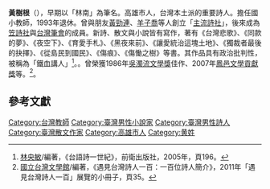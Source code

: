 {{expand|time=2015-11-15T20:46:52+00:00}}
{{refimprove|time=2015-11-15T20:46:52+00:00}}
'''黃樹根'''（{{bd|1947年||}}），早期以「林南」為筆名。高雄市人，台灣本土派的重要詩人。擔任國小教師，1993年退休。曾與朋友[[黃勁連|黃勁連]]、[[羊子喬|羊子喬]]等人創立「[[主流詩社|主流詩社]]」，後來成為[[笠詩社|笠詩社]]與[[台灣筆會|台灣筆會]]的成員。新詩、散文與小說皆有寫作，著有《台灣悲歌》、《同款的夢》、《夜空下》、《育愛手札》、《黑夜來前》、《讓愛統治這塊土地》、《獨裁者最後的抉擇》、《從島民到國民》、《傷痕》、《傷慟之樹》等書。其作品具有政治批判性，被稱為「鐵血講人」<ref>[[林央敏|林央敏]]/編著，《台語詩一世紀》，前衛出版社，2005年，頁196。</ref>。。曾榮獲1986年[[吳濁流文學獎|吳濁流文學獎]]佳作、2007年[[鳳邑文學貢獻獎|鳳邑文學貢獻獎]]等。<ref>[[國立台灣文學館|國立台灣文學館]]/編著，《遇見台灣詩人一百：一百位詩人簡介》，2011年「遇見台灣詩人一百」展覽的小冊子，頁35。</ref>。

== 參考文獻==
{{reflist}}

[[Category:台灣教師|Category:台灣教師]]
[[Category:臺灣男性小說家|Category:臺灣男性小說家]]
[[Category:臺灣男性詩人|Category:臺灣男性詩人]]
[[Category:臺灣散文作家|Category:臺灣散文作家]]
[[Category:高雄市人|Category:高雄市人]]
[[Category:黄姓|Category:黄姓]]